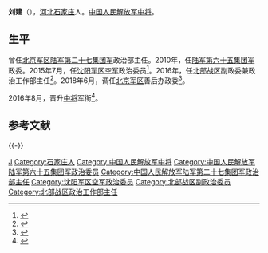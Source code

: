 {{中国人民解放军将领
| name = 刘建
| image name = 
| width = 
| job = 
| period =
| birthname = 
| other_names = 
| foreign_names =
| english_names =
| Sex = 男
| date of birth =
| place of birth =
| date of death =  
| place of death = 
| nationality = {{PRC}}
| residence = 
| languages = 
| height = 
| weight = 
| party = {{CPC}}
| rank = [[File:PLAGF-0719-LTG.png|25px]][[中国人民解放军中将|中国人民解放军中将]]
| spouse = 
| relatives = 
| educate = 
| past = 
| work =
| award = 
| rankrecord= 
}}'''刘建'''（{{bd|1958年|12月||}}），[[河北|河北]][[石家庄|石家庄]]人。[[中国人民解放军中将|中国人民解放军中将]]。

==生平==
曾任[[中国人民解放军北京军区|北京军区]][[中国人民解放军陆军第二十七集团军|陆军第二十七集团军]]政治部主任。2010年，任[[中国人民解放军陆军第八十一集团军|陆军第六十五集团军]]政委。2015年7月，任[[中国人民解放军沈阳军区空军|沈阳军区空军]]政治委员<ref>{{cite web|title=65集团军政委刘建升任沈阳军区空军政委|url=http://china.caixin.com/2015-09-13/100849315.html|accessdate=2016-10-04|publisher=财新网|archive-date=2018-12-21|archive-url=https://web.archive.org/web/20181221045700/http://china.caixin.com/2015-09-13/100849315.html|dead-url=no}}</ref>。2016年，任[[中国人民解放军北部战区|北部战区]]副政委兼政治工作部主任<ref name="Liujian">{{cite news|title=北部战区副政委兼政工部主任刘建：决不允许搞非组织行为|url=http://www.thepaper.cn/newsDetail_forward_1540598|accessdate=2016-10-09|publisher=澎湃新闻|archive-date=2016-10-10|archive-url=https://web.archive.org/web/20161010212554/http://www.thepaper.cn/newsDetail_forward_1540598|dead-url=no}}</ref>。2018年6月，调任[[中国人民解放军北京军区|北京军区]]善后办政委<ref>{{cite web|title=北部战区副政委兼政工部主任刘建转任北京军区善后办政委|url=https://www.thepaper.cn/newsDetail_forward_2187898|accessdate=2018-06-25|publisher=澎湃新闻|archive-date=2020-11-04|archive-url=https://web.archive.org/web/20201104152118/https://www.thepaper.cn/newsDetail_forward_2187898|dead-url=no}}</ref>。

2016年8月，晋升[[中国人民解放军中将|中将]]军衔<ref>{{cite web|title=解放军新晋27名中将，七成以上在军事指挥岗位上担任过主官|url=http://www.thepaper.cn/newsDetail_forward_1538539|accessdate=2016-10-04|publisher=澎湃新闻|archive-date=2017-01-06|archive-url=https://web.archive.org/web/20170106034210/http://www.thepaper.cn/newsDetail_forward_1538539|dead-url=no}}</ref>。

==参考文献==
{{reflist}}

{{-}}
{{start box}}
{{s-mil|pla}}
{{s-before|[[程童一|程童一]]}}
{{s-title|[[中国人民解放军北京军区|中国人民解放军北京军区]]善后工作办公室政治委员|2018年4月—}}
{{s-inc}}
{{s-new}}
{{s-title|[[中国人民解放军北部战区|中国人民解放军北部战区]]政治工作部主任|2016年1月—2018年4月}}
{{s-after|[[缪文江|缪文江]]}}
{{s-before|[[赵以良|赵以良]]}}
{{s-title|[[中国人民解放军沈阳军区空军|中国人民解放军沈阳军区空军]]政治委员|2015年7月—2016年1月}}
{{s-none|机构撤销}}
{{s-before|[[高东璐|高东璐]]}}
{{s-title|[[中国人民解放军陆军第八十一集团军|中国人民解放军第六十五集团军]]政治委员|2010年5月-2015年7月}}
{{s-after|[[王成蔚|王成蔚]]}}
{{end box}}

{{中华人民共和国现役中将}}

{{DEFAULTSORT:Liu刘}}
[[Category:刘姓|J]]
[[Category:石家庄人|Category:石家庄人]]
[[Category:中国人民解放军中将|Category:中国人民解放军中将]]
[[Category:中国人民解放军陆军第六十五集团军政治委员|Category:中国人民解放军陆军第六十五集团军政治委员]]
[[Category:中国人民解放军陆军第二十七集团军政治部主任|Category:中国人民解放军陆军第二十七集团军政治部主任]]
[[Category:沈阳军区空军政治委员|Category:沈阳军区空军政治委员]]
[[Category:北部战区副政治委员|Category:北部战区副政治委员]]
[[Category:北部战区政治工作部主任|Category:北部战区政治工作部主任]]